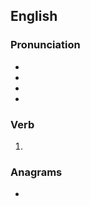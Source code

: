 ==English==

===Pronunciation===
* {{IPA|en|/ɡeɪmd/}}
* {{rhymes|en|eɪnd|s=1}}
* {{IPA|en|/geɪnd/}}
* {{rhymes|en|eɪmd|s=1}}

===Verb===
{{head|en|verb form}}

# {{en-past of|game}}

===Anagrams===
* {{anagrams|en|a=adegm|Madge|madge}}